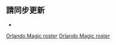 <noinclude>{{noteTA|G1=NBA}}</noinclude>{{NBA roster header|team=奥兰多魔术}} 

{{player2 | num = 50 | redlink = 科爾·安東尼 | englink = Cole Anthony | pos = G | ft = 6 | in = 3 | lbs = 185 | school = North Carolina | DOB = 2000–05–15 }}
{{player2 | num = 5 | first = 穆罕默德 | last = 班巴 | pos = C | ft = 7 | in = 0 | lbs = 231 | school = Texas | DOB = 1998–05–12 }}
{{player2 | num = 10 | first = 波爾 | last = 波爾 | pos = F/C | ft = 7 | in = 2 | lbs = 220 | school = Oregon | DOB = 1999–11–16 | inj = yes }}
{{player2 | num = 17 | redlink = 伊格納斯·布拉茲代基斯 | englink = Ignas Brazdeikis | pos = F | ft = 6 | in = 6 | lbs = 221 | school = Michigan | DOB = 1999–01–08 | note = TW }}
{{player2 | num = 34 | first = 温德尔 | last = 卡特 | pos = F/C | ft = 6 | in = 10 | lbs = 270 | school = Duke | DOB = 1999–04–16 }}
{{player2 | num = 20 | first = 馬基爾 | last = 富斯 | pos = G | ft = 6 | in = 4 | lbs = 209 | school = Washington | DOB = 1998–05–29 }}
{{player2 | num = 13 | redlink = R·J·漢普頓 | englink = R. J. Hampton | pos = G | ft = 6 | in = 4 | lbs = 175 | from = {{link-en|小榆樹高中|Little Elm High School}} | DOB = 2001–02–07 }}
{{player2 | num = 14 | first = 蓋瑞 | last = 哈里斯 | pos = G | ft = 6 | in = 4 | lbs = 210 | school = Michigan State | DOB = 1994–09–14 }}
{{player2 | num = 1 | first = 喬納森 | last = 艾薩克 | pos = F | ft = 6 | in = 10 | lbs = 230 | school = Florida State | DOB = 1997–10–03 | inj = yes }}
{{player2 | num = 33 | first = 罗宾 | last = 洛佩斯 | pos = C | ft = 7 | in = 0 | lbs = 281 | school = Stanford | DOB = 1988–04–01 }}
{{player2 | num = 3 | redlink = 楚馬·奧克 | englink = Chuma Okeke | pos = F | ft = 6 | in = 6 | lbs = 229 | school = Auburn | DOB = 1998–08–18 }}
{{player2 | num = 31 | first = 泰伦斯 | last = 罗斯 | pos = G/F | ft = 6 | in = 6 | lbs = 205 | school = Washington | DOB = 1991–02–05 }}
{{player2 | num = 25 | redlink = 阿德米拉·史科菲爾德 | englink = Admiral Schofield | pos = F | ft = 6 | in = 5 | lbs = 241 | school = Tennessee | DOB = 1997–03–30 | note = TW }}
{{player2 | num = 4 | first = 傑倫 | last = 薩格斯 | pos = G | ft = 6 | in = 5 | lbs = 205 | school = Gonzaga | DOB = 2001–06–03 }}
{{player2 | num = 22 | redlink = 弗朗茲·瓦格納 | englink = Franz Wagner (basketball) | pos = F | ft = 6 | in = 10 | lbs = 220 | school = Michigan | DOB = 2001–08–27 }}
{{player2 | num = 21 | redlink = 莫里茨·華格納 | englink = Moritz Wagner (basketball) | pos = F/C | ft = 6 | in = 11 | lbs = 245 | school = Michigan | DOB = 1997–04–26 }} 

{{NBA roster footer
| head_coach = 
* {{link-en|賈邁爾·莫斯利|Jamahl Mosley}}
| asst_coach =
* {{link-en|布雷特·布里爾邁爾|Bret Brielmaier}}
* [[莱昂内尔·查默斯]]
* {{link-en|布魯斯·克羅采|Bruce Kreutzer}}
* {{link-en|傑西·梅米斯|Jesse Mermuys}}
* {{link-en|迪倫·墨菲|Dylan Murphy}}
* {{link-en|戴爾·奧斯本|Dale Osbourne}}
* {{link-en|內特·蒂貝茨|Nate Tibbetts}}
| roster_url = http://www.nba.com/magic/roster/
| transaction_url = http://www.hoopshype.com/general_managers/otis_smith.htm
| accessdate = 2022−02−10
}}<noinclude>

== 請同步更新 ==
*{{tl|奥兰多魔术现时球员名单}}

[[Category:NBA球員名單導航模板|Orlando Magic roster]]
[[Category:奥兰多魔术|Orlando Magic roster]]
</noinclude>